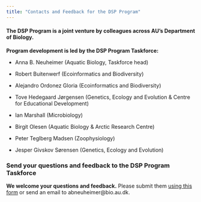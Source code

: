 ```yaml
---
title: "Contacts and Feedback for the DSP Program"
---
```


#### The DSP Program is a joint venture by colleagues across AU's Department of Biology.

**Program development is led by the DSP Program Taskforce:**

-   Anna B. Neuheimer (Aquatic Biology, Taskforce head)

-   Robert Buitenwerf (Ecoinformatics and Biodiversity)

-   Alejandro Ordonez Gloria (Ecoinformatics and Biodiversity)

-   Tove Hedegaard Jørgensen (Genetics, Ecology and Evolution & Centre for Educational Development)

-   Ian Marshall (Microbiology)

-   Birgit Olesen (Aquatic Biology & Arctic Research Centre)

-   Peter Teglberg Madsen (Zoophysiology)

-   Jesper Givskov Sørensen (Genetics, Ecology and Evolution)

### Send your questions and feedback to the DSP Program Taskforce

**We welcome your questions and feedback.** Please submit them [using this form](https://docs.google.com/forms/d/e/1FAIpQLSeQTylZYfjcM9rIXnCqG5eWzj3TAMZsR8tSFKftwW30oTb-DA/viewform?usp=sf_link) or send an email to abneuheimer\@bio.au.dk.
